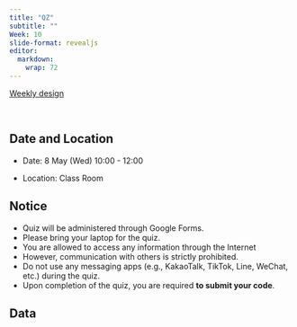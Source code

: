 ```yaml
---
title: "QZ"
subtitle: ""
Week: 10
slide-format: revealjs
editor: 
  markdown: 
    wrap: 72
---
```


[Weekly design](https://changjunlee.com/teaching/ds101/weekly/)

<br>

## Date and Location

-   Date: 8 May (Wed) 10:00 - 12:00

-   Location: Class Room 

## Notice

-   Quiz will be administered through Google Forms.
-   Please bring your laptop for the quiz.
-   You are allowed to access any information through the Internet
-   However, communication with others is strictly prohibited.
-   Do not use any messaging apps (e.g., KakaoTalk, TikTok, Line, WeChat, etc.) during the quiz.
-   Upon completion of the quiz, you are required **to submit your code**.

## Data
